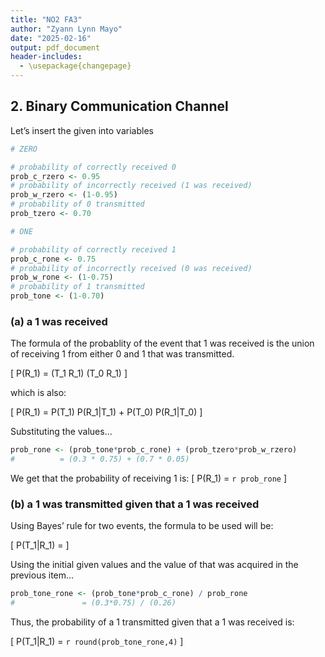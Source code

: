 ```yaml
---
title: "NO2 FA3"
author: "Zyann Lynn Mayo"
date: "2025-02-16"
output: pdf_document
header-includes:
  - \usepackage{changepage}
---
```



## **2. Binary Communication Channel**

\begin{adjustwidth}{1cm}{1cm} 
Instructions: A binary communication channel carries data as one of two sets of signals denoted by 0 and 1. Owing to noise, a transmitted 0 is sometimes received as a 1, and a transmitted 1 is sometimes received as a 0. For a given channel, it can be assumed that a transmitted 0 is correctly received with probability 0.95, and a transmitted 1 is correctly received with probability 0.75. Also, 70% of all messages are transmitted as a 0. 
\end{adjustwidth}

Let's insert the given into variables

```r
# ZERO

# probability of correctly received 0
prob_c_rzero <- 0.95
# probability of incorrectly received (1 was received)
prob_w_rzero <- (1-0.95)
# probability of 0 transmitted
prob_tzero <- 0.70

# ONE

# probability of correctly received 1
prob_c_rone <- 0.75
# probability of incorrectly received (0 was received)
prob_w_rone <- (1-0.75)
# probability of 1 transmitted
prob_tone <- (1-0.70)

```

### **(a) a 1 was received**

The formula of the probablity of the event that 1 was received is the union of receiving 1 from either 0 and 1 that was transmitted.

\[
P(R_1) = (T_1 \cap R_1) \cup (T_0 \cap R_1)
\]

which is also:

\[
P(R_1) = P(T_1) P(R_1|T_1) + P(T_0) P(R_1|T_0) 
\]

Substituting the values...

```r
prob_rone <- (prob_tone*prob_c_rone) + (prob_tzero*prob_w_rzero)
#          = (0.3 * 0.75) + (0.7 * 0.05)
```

We get that the probability of receiving 1 is:
\[
P(R_1) = `r prob_rone`
\]

### **(b) a 1 was transmitted given that a 1 was received**

Using Bayes' rule for two events, the formula to be used will be:

\[
P(T_1|R_1) = \frac{P(T_1) P(R_1|T_1)}{P(R_1)}
\]

Using the initial given values and the value of that was acquired in the previous item...

```r
prob_tone_rone <- (prob_tone*prob_c_rone) / prob_rone
#               = (0.3*0.75) / (0.26)
```

Thus, the probability of a 1 transmitted given that a 1 was received is:

\[
P(T_1|R_1) = `r round(prob_tone_rone,4)`
\]